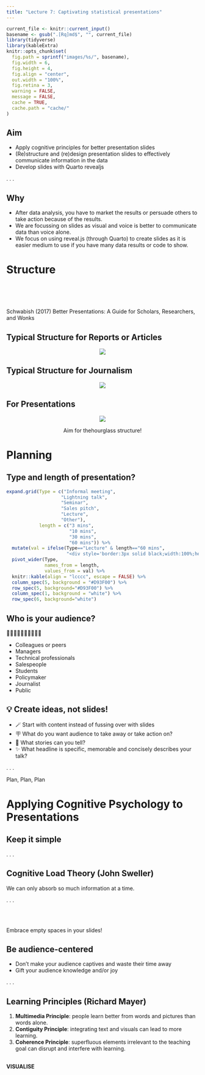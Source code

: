 ```yaml
---
title: "Lecture 7: Captivating statistical presentations"
---
```


```r
current_file <- knitr::current_input()
basename <- gsub(".[Rq]md$", "", current_file)
library(tidyverse)
library(kableExtra)
knitr::opts_chunk$set(
  fig.path = sprintf("images/%s/", basename),
  fig.width = 6,
  fig.height = 4,
  fig.align = "center",
  out.width = "100%",
  fig.retina = 3,
  warning = FALSE,
  message = FALSE,
  cache = TRUE,
  cache.path = "cache/"
)
```

##  {#aim}

::: callout-important
## Aim

::: incremental
-   Apply cognitive principles for better presentation slides
-   (Re)structure and (re)design presentation slides to effectively communicate information in the data
-   Develop slides with Quarto revealjs
:::
:::

. . .

::: callout-tip
## Why

::: incremental
-   After data analysis, you have to market the results or persuade others to take action because of the results.
-   We are focussing on slides as visual and voice is better to communicate data than voice alone.
-   We focus on using reveal.js (through Quarto) to create slides as it is easier medium to use if you have many data results or code to show.
:::
:::

# Structure {background-color="#006DAE"}

::: {.monash-gray10 .f4 .footnote}
<br><br><br>

Schwabish (2017) Better Presentations: A Guide for Scholars, Researchers, and Wonks
:::

## Typical Structure for Reports or Articles

<center><img src="images/lecture-07/paper-pyramid.svg"/></center>

## Typical Structure for Journalism

<center><img src="images/lecture-07/journalism-pyramid.svg"/></center>

## For Presentations

<center>

<img src="images/lecture-07/presentation-hourglass.svg"/>

[Aim for the ]{.f1}[hourglass structure]{.monash-blue}!

</center>

# Planning {background-color="#006DAE"}

## Type and length of presentation?

```r
expand.grid(Type = c("Informal meeting", 
                    "Lightning talk",
                    "Seminar",
                    "Sales pitch",
                    "Lecture",
                    "Other"),
            length = c("3 mins", 
                       "10 mins", 
                       "30 mins", 
                       "60 mins")) %>%
  mutate(val = ifelse(Type=="Lecture" & length=="60 mins",
                      "<div style='border:3px solid black;width:100%;height:100%;'>✓</div>", " ")) %>% 
  pivot_wider(Type, 
              names_from = length, 
              values_from = val) %>% 
  knitr::kable(align = "lcccc", escape = FALSE) %>% 
  column_spec(5, background = "#D93F00") %>% 
  row_spec(5, background="#D93F00") %>% 
  column_spec(1, background = "white") %>% 
  row_spec(6, background="white") 
```

## Who is your audience?

🧑‍🚒🧑‍🚀👩‍🎨👩‍💻👩‍🌾

-   Colleagues or peers
-   Managers
-   Technical professionals
-   Salespeople
-   Students
-   Policymaker
-   Journalist
-   Public

## 💡 Create ideas, not slides!

::: incremental
-   🪄 Start with content instead of fussing over with slides
-   🪧 What do you want audience to take away or take action on?
-   📘 What stories can you tell?
-   ✨ What headline is specific, memorable and concisely describes your talk?
:::

. . .

::: {.center .f1}
Plan[, Plan, Plan]{.fragment}
:::

# Applying [Cognitive Psychology]{.monash-gray10} to Presentations {background="#006DAE"}

## Keep it simple

. . .

::: callout-note
## Cognitive Load Theory (John Sweller)

We can only absorb so much information at a time.
:::

. . .

<br><br>

Embrace [empty spaces]{.f-headline} in your slides!

## Be audience-centered

::: incremental
-   Don't make your audience captives and waste their time away <i class="fa-solid fa-handcuffs"></i>
-   Gift your audience knowledge and/or joy <i class="fa-solid fa-face-smile"></i>
:::

. . .

::: callout-note
## Learning Principles (Richard Mayer)

::: incremental
1.  [**Multimedia Principle**]{.monash-blue2}: people learn better from words and pictures than words alone.
2.  [**Contiguity Principle**]{.monash-green2}: integrating text and visuals can lead to more learning.
3.  [**Coherence Principle**]{.monash-orange2}: superfluous elements irrelevant to the teaching goal can disrupt and interfere with learning.
:::
:::

## 

::: {.center .monash-bg-blue style="height:30%;width:100%;vertical-align: middle;"}
::: {.vcenter .f-headline .monash-white}
**VISUALISE**
:::
:::

::: {.center .monash-bg-green2 .fragment style="height:30%;width:100%;vertical-align: middle; "}
::: {.vcenter .f-headline .monash-white}
**UNIFY**
:::
:::

::: {.center .monash-bg-orange2 .fragment style="height:30%;width:100%;vertical-align: middle;"}
::: {.vcenter .f-headline .monash-white}
**FOCUS**
:::
:::

## Color

::: incremental
-   [**Visualise**.]{.monash-blue} Color matters so select carefully and strategically.
-   [**Unify**.]{.monash-green2} Be consistent with color use throughout the presentation.
-   [**Focus**.]{.monash-orange2} use color to draw your audience's attention to specific parts of your slides
:::

::: flex
![](images/lecture-07/ex1-1.png){.ba .pa3 .fragment width="30%"} ![](images/lecture-07/ex1-2.png){.ba .pa3 .fragment width="30%"} ![](images/lecture-07/ex1-3.png){.ba .pa3 .fragment width="30%"}
:::

## Type

::: incremental
-   [**Visualise**.]{.monash-blue} Consider choices for text carefully.
-   [**Unify**.]{.monash-green2} Be consistent with your use of type, e.g. use only 1-2 fonts for slides.
-   [**Focus**.]{.monash-orange2} Use large text sizes. Minimum font size of 28 points is recommended.
:::

::: flex
![](images/lecture-07/ex1-3.png){.ba .pa3 .fragment width="30%"} ![](images/lecture-07/ex2-2.png){.ba .pa3 .fragment width="30%"} ![](images/lecture-07/ex2-3.png){.ba .pa3 .fragment width="30%"}
:::

## Text Slides

::: incremental
-   [**Visualise**.]{.monash-blue} When possible, convert text to visuals.
-   [**Unify**.]{.monash-green2} Maintain consistency across presentation using similar layouts and structure.
-   [**Focus**.]{.monash-orange2} Use hierarchy and layering technique to direct audience's attention.
:::

## Data Visualisation Slides

::: incremental
-   [**Visualise**.]{.monash-blue} Make use of preattentive processing and other cognitive principles to make it easier for the audience to absorb the information in the data.
-   [**Unify**.]{.monash-green2} Link text and visuals, e.g. legends directly in graphs.
-   [**Focus**.]{.monash-orange2} Remove or minimise non-essential elements.
:::

## Image Slides

::: incremental
-   [**Visualise**.]{.monash-blue} Use large, high resolution images that fill entire slide.
-   [**Unify**.]{.monash-green2} Be consistent in image use across slides.
-   [**Focus**.]{.monash-orange2} Link text and images to draw audience's attention.
:::

## Panini World Cup sticker album

Collecting and completing the official Panini Fifa World Cup Qatar 2022 album will cost fans an average of about £870.

Panini, which first produced a World Cup sticker album for the 1970 tournament in Mexico, has priced five-sticker packs for the Qatar 2022 album at 90p each. That is a 12.5% increase on the 80p cost of a five-sticker pack for the Russia 2018 album. For Euro 2016 a pack cost 50p.

<img src="images/lecture-07/panini.png" style="float:right" height="250px"/>

::: aside
Original story and image from [The Guardian](https://www.theguardian.com/business/2022/aug/31/inflation-pushes-average-cost-of-filling-panini-2022-world-cup-sticker-album-to-870-pounds-football).
:::

## Inflation increases cost of World Cup sticker

Average cost of completing Panini Fifa World Cup Qatar 2022 album is now £870.

<img src="images/lecture-07/panini.png" style="float:right" height="250px"/>

```r
#| echo: false
tibble(fifa = c("2016 Euro", "2018 Russia", "2022 Qatar"),
       cost = c(50, 80, 90)) %>% 
  ggplot(aes(fifa, cost)) +
  geom_point() + 
  geom_line(aes(group = 1)) +
  labs(x = "Fifa World Cup", y = "Cost of a sticker pack (p)")
```

::: aside
Original story and image from [The Guardian](https://www.theguardian.com/business/2022/aug/31/inflation-pushes-average-cost-of-filling-panini-2022-world-cup-sticker-album-to-870-pounds-football).
:::

##  {background-image="images/lecture-07/panini.png"}

::: {.monash-bg-white .pa3 .w-80 style="opacity:0.85;"}
[**Inflation increases cost of World Cup sticker**]{.f1}

Average cost of completing Panini Fifa World Cup Qatar 2022 album is now **£870**.
:::

```r
```

::: aside
[Original story and image from [The Guardian](https://www.theguardian.com/business/2022/aug/31/inflation-pushes-average-cost-of-filling-panini-2022-world-cup-sticker-album-to-870-pounds-football).]{.monash-white .monash-bg-black .pa3 style="opacity:0.65"}
:::

## Inflation increases cost of World Cup sticker

Average cost of completing Panini Fifa World Cup Qatar 2022 album is now **£870**.

<img src="images/lecture-07/fifa.jpg" class="absolute right-0 bottom-0" height="400px"/>

```r
#| echo: false
tibble(fifa = c("2016 Euro", "2018 Russia", "2022 Qatar"),
       cost = c(50, 80, 90)) %>% 
  ggplot(aes(fifa, cost)) +
  geom_point() + 
  geom_line(aes(group = 1)) +
  labs(x = "Fifa World Cup", y = "Cost of a sticker pack (p)") +
  theme_classic() +
  geom_text(data = ~filter(.x, cost==90),
            aes(label = "90p"), nudge_x = 0.2)

```

::: aside
Original story from [The Guardian](https://www.theguardian.com/business/2022/aug/31/inflation-pushes-average-cost-of-filling-panini-2022-world-cup-sticker-album-to-870-pounds-football) and image from eBay.
:::

## Data Slides

::: incremental
-   Data slides are not about the data but the **meaning of the data**
-   **Avoid decorating data**
-   **Articulate the conclusions** you want your audience to adopt
:::

. . .

[1]{style="border-radius:50%;background:#006DAE;color:white;width:1.2em;height:1.2em;display:inline-block;text-align:center;font-weight:bold;padding-bottom:3px;"} Tell the truth

. . .

[2]{style="border-radius:50%;background:#006DAE;color:white;width:1.2em;height:1.2em;display:inline-block;text-align:center;font-weight:bold;padding-bottom:3px;"} Get to the point

. . .

[3]{style="border-radius:50%;background:#006DAE;color:white;width:1.2em;height:1.2em;display:inline-block;text-align:center;font-weight:bold;padding-bottom:3px;"} Highlight what's important

. . .

[4]{style="border-radius:50%;background:#006DAE;color:white;width:1.2em;height:1.2em;display:inline-block;text-align:center;font-weight:bold;padding-bottom:3px;"} Keep it simple

# The 3-second rule

The message should be effectively processed in 3 seconds

. . .

[Don't take it as an absolute rule!]{.monash-red2}

# The technical nitty gritty {background="#006DAE"}

## Technical set-ups and tools

::: incremental
-   Aspect ratio (4:3 or 16:9)
-   Adaptors (HDMI, VGA, DVI, etc)
-   USB Drive
-   Sound
-   Other
:::

## Presentation Software Tools

::: incremental
-   Powerpoint (Microsoft) or Keynote (Apple)
-   Canva
-   Google Slides
-   Beamer (LaTeX)
-   [Reveal.js](https://revealjs.com/) (HTML)
    -   [via online editor](https://slides.com/)
    -   [via Quarto](https://quarto.org/docs/presentations/revealjs/)
:::

# Reveal.js with Quarto {background="#006DAE"}

## These slides are made with reveal.js via Quarto!

::: flex
::: w-50
```r
cat(readLines("lecture-07.qmd"), sep = "\n")
```

::: fragment
All lecture slides Qmd files are [here](https://github.com/numbats/cwd/tree/master/lectures).
:::
:::

::: {.w-50 .pl3}
<iframe src="lecture-07.html" width="100%" height="350px">

</iframe>
:::
:::

## Reveal.js with Quarto

::: incremental
-   ... **is just markdown** with some more special syntax
-   E.g. a first or second level header (`#` or `##`) or `---` starts a new slide.
-   E.g. column layouts:

::: fragment
```         
:::: {.columns}

::: {.column width="40%"}
Left column
:::

::: {.column width="60%"}
Right column
:::

::::
```
:::
:::

## 

<iframe src="https://quarto.org/docs/presentations/revealjs/" width="100%" height="600px">

</iframe>

## Week 7 Lesson

::: callout-important
## Summary

-   We looked at some cogntive principles for better presentation slides
-   We reviewed some slide structure and design to make communication more effective
-   We looked at how to develop slides using Quarto revealjs
:::

## Week 7 Lesson

::: callout-tip
## Resources

Note: the books below are freely available online via Monash Library.

-   [Better Presentations: A Guide for Scholars, Researchers, and Wonks by Jonathan Schwabish](https://ebookcentral.proquest.com/lib/monash/detail.action?docID=4723060&pq-origsite=primo)
-   [The Craft of Scientific Presentations by Michael Alley](https://link.springer.com/book/10.1007/978-1-4419-8279-7)
-   [slide:ology by Nancy Duarte](https://ebookcentral.proquest.com/lib/monash/detail.action?docID=540362)<sup>\*</sup>

Note: the book below is not available on Monash library.

-   Presentation zen: simple idea on presentation design and delivery by Garr Reynolds<sup>\*</sup>

[<sup>\*</sup> These books are made more for corporate presentations and some advice are not suitable for technical presentations.]{.f4}
:::
